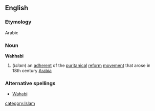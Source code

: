 ==English==
===Etymology===
Arabic
===Noun===
{{wikipediapar|Wahhabism}}
'''Wahhabi'''
#(''Islam'') an [[adherent]] of the [[puritanical]] [[reform]] [[movement]] that arose in 18th century [[Arabia]]
===Alternative spellings===
*[[Wahabi]]
[[category:Islam]]